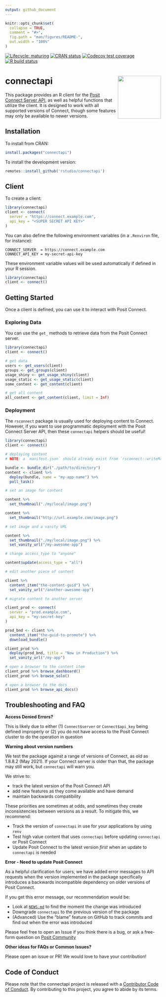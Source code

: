 ```yaml
---
output: github_document
---
```


<!-- README.md is generated from README.Rmd. Please edit that file -->

```r
knitr::opts_chunk$set(
  collapse = TRUE,
  comment = "#>",
  fig.path = "man/figures/README-",
  out.width = "100%"
)
```

<!-- badges: start -->
[![Lifecycle: maturing](https://img.shields.io/badge/lifecycle-maturing-blue.svg)](https://lifecycle.r-lib.org/articles/stages.html#maturing)
[![CRAN status](https://www.r-pkg.org/badges/version/connectapi)](https://cran.r-project.org/package=connectapi)
[![Codecov test coverage](https://codecov.io/gh/rstudio/connectapi/branch/main/graph/badge.svg)](https://app.codecov.io/gh/rstudio/connectapi?branch=main)
[![R build status](https://github.com/rstudio/connectapi/workflows/R-CMD-check/badge.svg)](https://github.com/rstudio/connectapi/actions)
<!-- badges: end -->

# connectapi <img src='man/figures/logo.svg' align="right" height="139" />

This package provides an R client for the [Posit Connect Server
API](https://docs.posit.co/connect/api/), as well as helpful functions that
utilize the client.
It is designed to work with all supported versions of Connect, though some features may only be available to newer versions.

## Installation

To install from CRAN:

```r
install.packages("connectapi")
```

To install the development version:

```r
remotes::install_github('rstudio/connectapi')
```

## Client

To create a client:

```r
library(connectapi)
client <- connect(
  server = "https://connect.example.com",
  api_key = "<SUPER SECRET API KEY>"
)
```

You can also define the following environment variables (in a `.Renviron` file, for instance):

```
CONNECT_SERVER  = https://connect.example.com
CONNECT_API_KEY = my-secret-api-key
```

These environment variable values will be used automatically if defined in your R session.

```r
library(connectapi)
client <- connect()
```

## Getting Started

Once a client is defined, you can use it to interact with Posit Connect.

### Exploring Data

You can use the `get_` methods to retrieve data from the Posit Connect server.

```r
library(connectapi)
client <- connect()

# get data
users <- get_users(client)
groups <- get_groups(client)
usage_shiny <- get_usage_shiny(client)
usage_static <- get_usage_static(client)
some_content <- get_content(client)

# get all content
all_content <- get_content(client, limit = Inf)
```

### Deployment

The `rsconnect` package is usually used for deploying content to Connect.
However, if you want to use programmatic deployment with the Posit Connect
Server API, then these `connectapi` helpers should be useful!

```r
library(connectapi)
client <- connect()

# deploying content
# NOTE: a `manifest.json` should already exist from `rsconnect::writeManifest()`

bundle <- bundle_dir("./path/to/directory")
content <- client %>%
  deploy(bundle, name = "my-app-name") %>%
  poll_task()

# set an image for content

content %>%
  set_thumbnail("./my/local/image.png")

content %>%
  set_thumbnail("http://url.example.com/image.png")

# set image and a vanity URL

content %>%
  set_thumbnail("./my/local/image.png") %>%
  set_vanity_url("/my-awesome-app")

# change access_type to "anyone"

content$update(access_type = "all")

# edit another piece of content

client %>%
  content_item("the-content-guid") %>%
  set_vanity_url("/another-awesome-app")

# migrate content to another server

client_prod <- connect(
  server = "prod.example.com",
  api_key = "my-secret-key"
)

prod_bnd <- client %>%
  content_item("the-guid-to-promote") %>%
  download_bundle()

client_prod %>%
  deploy(prod_bnd, title = "Now in Production") %>%
  set_vanity_url("/my-app")

# open a browser to the content item
client_prod %>% browse_dashboard()
client_prod %>% browse_solo()

# open a browser to the docs
client_prod %>% browse_api_docs()
```

## Troubleshooting and FAQ

**Access Denied Errors?**

This is likely due to either (1) `Connect$server` or `Connect$api_key` being
defined improperly or (2) you do not have access to the Posit Connect cluster
to do the operation in question

**Warning about version numbers**

We test the package against a range of versions of Connect, as old as 1.8.8.2 (May 2021).
If your Connect server is older than that, the package may still work, but `connectapi` will warn you.

We strive to:

- track the latest version of the Posit Connect API
- add new features as they come available and have demand
- maintain backwards compatibility

These priorities are sometimes at odds, and sometimes they create
inconsistencies between versions as a result. To mitigate this, we recommend:

- Track the version of `connectapi` in use for your applications by using `renv`
- Test high value content that uses `connectapi` before updating `connectapi` or Posit Connect
- Update Posit Connect to the latest version _first_ when an update to `connectapi` is needed

**Error - Need to update Posit Connect**

As a helpful clarification for users, we have added error messages to API
requests when the version implemented in the package specifically introduces a
backwards incompatible dependency on older versions of Posit Connect.

If you get this error message, our recommendation would be:

- Look at [`NEWS.md`](./NEWS.md) to find the moment the change was introduced
- Downgrade `connectapi` to the previous version of the package
- (Advanced) Use the "blame" feature on GitHub to track commits and find out when the error was introduced

Please feel free to open an Issue if you think there is a bug, or ask a
free-form question on [Posit
Community](https://forum.posit.co/c/posit-professional-hosted/posit-connect/27)

**Other ideas for FAQs or Common Issues?**

Please open an issue or PR! We would love to have your contribution!

## Code of Conduct

Please note that the connectapi project is released with a [Contributor Code of
Conduct](https://pkgs.rstudio.com/connectapi/CODE_OF_CONDUCT.html). By
contributing to this project, you agree to abide by its terms.
